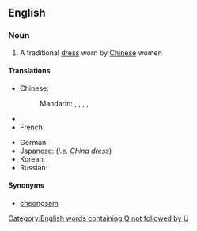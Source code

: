 ==English==
{{wikipedia}}

===Noun===
{{en-noun}}

# A traditional [[dress]] worn by [[Chinese]] women

====Translations====
{{trans-top|a traditional dress worn by Chinese women}}
* Chinese:
*: Mandarin: {{t|zh|旗袍|tr=qípáo|sc=Hani}},  {{t|zh|旗袍兒|sc=Hani}},  {{t|zh|旗袍儿|tr=qípáor|sc=Hani}}, {{t|zh|長衫|sc=Hani}}, {{t|zh|长衫|tr=chángshān|sc=Hani}}
* {{trreq|Finnish}}
* French: {{t|fr|qipao|f}}
{{trans-mid}}
* German: {{t|de|Qipao|n}}
* Japanese: {{t|ja|チャイナドレス|tr=chainadoresu|sc=Jpan}} (''i.e. China dress'')
* Korean: {{t|ko|치파오|tr=chipao|sc=Kore}}
* Russian: {{t|ru|ципао|n|tr=cipáo|sc=Cyrl}}
{{trans-bottom}}

====Synonyms====
* [[cheongsam]]

[[Category:English words containing Q not followed by U]]